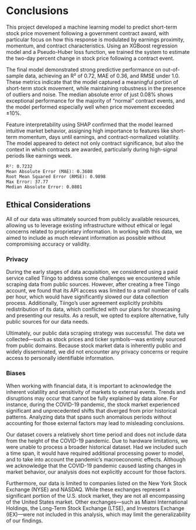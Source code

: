 # Conclusions
This project developed a machine learning model to predict short-term stock price movement following a government contract award, with particular focus on how this response is modulated by earnings proximity, momentum, and contract characteristics. Using an XGBoost regression model and a Pseudo-Huber loss function, we trained the system to estimate the two-day percent change in stock price following a contract event.

The final model demonstrated strong predictive performance on out-of-sample data, achieving an R² of 0.72, MAE of 0.36, and RMSE under 1.0. These metrics indicate that the model captured a meaningful portion of short-term stock movement, while maintaining robustness in the presence of outliers and noise. The median absolute error of just 0.08% shows exceptional performance for the majority of “normal” contract events, and the model performed especially well when price movement exceeded ±10%.

Feature interpretability using SHAP confirmed that the model learned intuitive market behavior, assigning high importance to features like short-term momentum, days until earnings, and contract-normalized volatility. The model appeared to detect not only contract significance, but also the context in which contracts are awarded, particularly during high-signal periods like earnings week.

    R²: 0.7232
    Mean Absolute Error (MAE): 0.3608
    Root Mean Squared Error (RMSE): 0.9898
    Max Error: 37.77
    Median Absolute Error: 0.0801

## Ethical Considerations
All of our data was ultimately sourced from publicly available resources, allowing us to leverage existing infrastructure without ethical or legal concerns related to proprietary information. In working with this data, we aimed to include as much relevant information as possible without compromising accuracy or validity.

### Privacy
During the early stages of data acquisition, we considered using a paid service called Tiingo to address some challenges we encountered while scraping data from public sources. However, after creating a free Tiingo account, we found that its API access was limited to a small number of calls per hour, which would have significantly slowed our data collection process. Additionally, Tiingo's user agreement explicitly prohibits redistribution of its data, which conflicted with our plans for showcasing and presenting our results. As a result, we opted to explore alternative, fully public sources for our data needs.

Ultimately, our public data scraping strategy was successful. The data we collected—such as stock prices and ticker symbols—was entirely sourced from public domains. Because stock market data is inherently public and widely disseminated, we did not encounter any privacy concerns or require access to personally identifiable information.

### Biases
When working with financial data, it is important to acknowledge the inherent volatility and sensitivity of markets to external events. Trends and disruptions may occur that cannot be fully explained by data alone. For instance, during the COVID-19 pandemic, the stock market experienced significant and unprecedented shifts that diverged from prior historical patterns. Analyzing data that spans such anomalous periods without accounting for those external factors may lead to misleading conclusions.

Our dataset covers a relatively short time period and does not include data from the height of the COVID-19 pandemic. Due to hardware limitations, we were unable to process a broader historical dataset. Had we included such a time span, it would have required additional processing power to model, and to take into account the pandemic’s macroeconomic effects. Although we acknowledge that the COVID-19 pandemic caused lasting changes in market behavior, our analysis does not explicitly account for those factors.

Furthermore, our data is limited to companies listed on the New York Stock Exchange (NYSE) and NASDAQ. While these exchanges represent a significant portion of the U.S. stock market, they are not all encompassing of the United States market. Other exchanges—such as Miami International Holdings, the Long-Term Stock Exchange (LTSE), and Investors Exchange (IEX)—were not included in this analysis, which may limit the generalizability of our findings.

